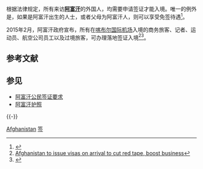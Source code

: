 根据法律规定，所有来访'''[[阿富汗|阿富汗]]'''的外国人，均需要申请签证才能入境。唯一的例外是，如果是阿富汗出生的人士，或者父母为阿富汗人，则可以享受免签待遇<ref>{{cite web|title=Visa Information|url=https://www.timaticweb.com/cgi-bin/tim_website_client.cgi?FullText=1&COUNTRY=AF&SECTION=VI&SUBSECTION=00&user=KLMB2C&subuser=KLMB2C|work=[[Timatic|Timatic]]|publisher=[[IATA|IATA]]|accessdate=17 December 2013|archive-date=2014-03-14|archive-url=https://archive.is/20140314210748/https://www.timaticweb.com/cgi-bin/tim_website_client.cgi?FullText=1&COUNTRY=AF&SECTION=VI&SUBSECTION=00&user=KLMB2C&subuser=KLMB2C|dead-url=yes}}</ref>。

2015年2月，阿富汗政府宣布，所有在[[喀布尔国际机场|喀布尔国际机场]]入境的商务旅客、记者、运动员、航空公司员工以及过境旅客，可办理落地签证入境<ref>[http://www.straitstimes.com/news/asia/south-asia/story/afghanistan-issue-visas-arrival-cut-red-tape-boost-business-20150212 Afghanistan to issue visas on arrival to cut red tape, boost business]</ref><ref>{{Cite web |url=http://www.globalpost.com/dispatch/news/afp/150211/afghanistan-issue-visas-arrival-cut-red-tape |title=Afghanistan to issue visas on arrival to cut red tape |accessdate=2015-04-19 |archive-date=2015-02-12 |archive-url=https://web.archive.org/web/20150212000755/http://www.globalpost.com/dispatch/news/afp/150211/afghanistan-issue-visas-arrival-cut-red-tape |dead-url=no }}</ref>。

== 参考文献 ==
{{Reflist|2}}

== 参见 ==
* [[阿富汗公民签证要求|阿富汗公民签证要求]]
* [[阿富汗护照|阿富汗护照]]

{{-}}
{{各国签证信息}}

[[Category:各国签证政策|Afghanistan]]
[[Category:阿富汗外交|签]]